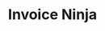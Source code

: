 ---
title: "Invoice Ninja"
excerpt: "Open source finance software"
created_date: 2024-10-30
status: published
slug: 'invoiceninja'
coverimage: "invoiceninja-screenshot.png"
vendoricon: "invoiceninja-icon.svg"
horizontal_logo: "invoiceninja-logo-horizontal.png"
tags: ["finance", "business apps"]
vendor_primary_color: "gray-700"
vendor_secondary_color: "white"
category: "business"
---